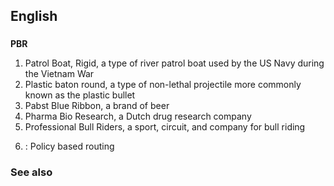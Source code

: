 ==English==

==={{Initialism}}===
'''PBR'''
# Patrol Boat, Rigid, a type of river patrol boat used by the US Navy during the Vietnam War
# Plastic baton round, a type of non-lethal projectile more commonly known as the plastic bullet
# Pabst Blue Ribbon, a brand of beer
# Pharma Bio Research, a Dutch drug research company
# Professional Bull Riders, a sport, circuit, and company for bull riding
# {{computing}}: Policy based routing

===See also===
{{pedialite}}